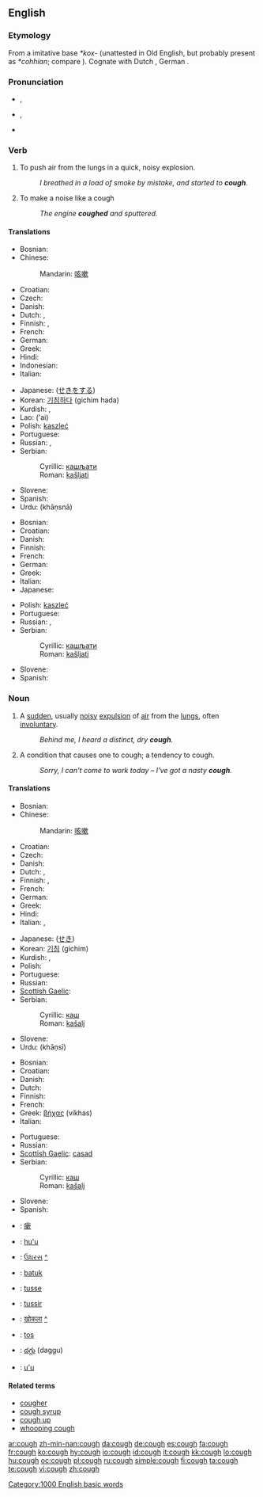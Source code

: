 ==English==

===Etymology===
From a {{etyl|gem}} imitative base ''*kox-'' (unattested in Old English, but probably present as ''*cohhian''; compare {{term|cohhetan||shout|lang=ang}}).  Cognate with Dutch {{term|kuchen||cough|lang=nl}}, German {{term|keuchen||pant|lang=de}}.

===Pronunciation===
* {{a|UK}} {{IPA|/kɒf/}}, {{SAMPA|/kQf/}}
* {{a|US}} {{IPA|/kɔːf/}}, {{SAMPA|/kO:f/}}
* {{audio|en-us-cough.ogg|Audio (US)}}
*: {{rhymes|ɒf}}
{{rfp|US pronounciation /kɑf/ or /kɔf/ or /kʌf/?}}

===Verb===
{{en-verb}}

# To push air from the lungs in a quick, noisy explosion.
#: ''I breathed in a load of smoke by mistake, and started to '''cough'''.''
# To make a noise like a cough
#: ''The engine '''coughed''' and sputtered.''

====Translations====
{{trans-top|push air from the lungs}}
* Bosnian: {{t-|bs|kašljati}}
* Chinese:
*: Mandarin: [[咳嗽]]
* Croatian: {{t-|hr|kašljati}}
* Czech: {{t-|cs|kašlat}}
* Danish: {{t+|da|hoste}}
* Dutch: {{t|nl|hoesten}}, {{t-|nl|kuchen}}
* Finnish: {{t-|fi|yskiä}}, {{t-|fi|köhiä}}
* French: {{t+|fr|tousser}}
* German: {{t+|de|husten}}
* Greek: {{t+|el|βήχω|tr=víkho|sc=Grek}}
* Hindi: {{खांसना|hr=khāṇsnā}}
* Indonesian: {{t+|id|batuk|xs=Indonesian}}
* Italian: {{t+|it|tossire}}
{{trans-mid}}
* Japanese: {{t|ja|咳をする|tr=seki o suru|sc=Jpan}} ([[せきをする]])
* Korean: [[기침하다]] (gichim hada)
* Kurdish: {{KUchar|[[کۆکین]]}}, {{KUchar|[[کۆخین]]}}
* Lao: {{Laoo|[[ໄອ]]}} ('ai)
* Polish: [[kaszleć]]
* Portuguese: {{t|pt|tossir}}
* Russian: {{t|ru|кашлять|tr=kášl'at'|sc=Cyrl}}, {{t|ru|кашлянуть|tr=kášl'anut'|sc=Cyrl}}
* Serbian:
*: Cyrillic: [[кашљати]]
*: Roman: [[kašljati]]
* Slovene: {{t+|sl|kašljati}}
* Spanish: {{t-|es|toser}}
* Urdu: {{ur-Arab|[[کھانسنا]]}} (khāṇsnā)
{{trans-bottom}}

{{trans-top|make a noise like a cough}}
* Bosnian: {{t-|bs|kašljati}}
* Croatian: {{t-|hr|kašljati}}
* Danish: {{t+|da|hoste}}
* Finnish: {{t-|fi|yskiä}}
* French: {{t+|fr|tousser}}
* German: {{t+|de|husten}}
* Greek: {{t+|el|βήχω|tr=víkho|sc=Grek}}
* Italian: {{t+|it|tossire}}
* Japanese: {{t|ja|咳払いをする|tr=sekibarai o suru|sc=Jpan}}
{{trans-mid}}
* Polish: [[kaszleć]]
* Portuguese: {{t|pt|tossir}}
* Russian: {{t|ru|кашлять|tr=kášl'at'|sc=Cyrl}}, {{t|ru|кашлянуть|tr=kášl'anut'|sc=Cyrl}}
* Serbian:
*: Cyrillic: [[кашљати]]
*: Roman: [[kašljati]]
* Slovene: {{t+|sl|kašljati}}
* Spanish: {{t-|es|toser}}
{{trans-bottom}}

===Noun===
{{en-noun}}

# {{symptom}} A [[sudden]], usually [[noisy]] [[expulsion]] of [[air]] from the [[lungs]], often [[involuntary]].
#: ''Behind me, I heard a distinct, dry '''cough'''.''
# A condition that causes one to cough; a tendency to cough.
#: ''Sorry, I can't come to work today – I've got a nasty '''cough'''.''

====Translations====
{{trans-top|expulsion of air from the lungs}}
* Bosnian: {{t-|bs|kašalj|m}}
* Chinese:
*: Mandarin: [[咳嗽]]
* Croatian: {{t-|hr|kašalj|m}}
* Czech: {{t-|cs|kašel|m}}
* Danish: {{t+|da|hoste|c}}
* Dutch: {{t+|nl|hoest|m}}, {{t-|nl|kuch|m}}
* Finnish: {{t-|fi|yskähdys}}, {{t-|fi|yskintä}}
* French: {{t+|fr|toux|f}}
* German: {{t+|de|Husten|m}}
* Greek: {{t+|el|βήχας|m|tr=víkhas|sc=Grek}}
* Hindi: {{t|hi|खांसी|f|tr=khāṇsī|sc=Deva|xs=Hindi}}
* Italian: {{t+|it|tosse|f}}, {{t|it|colpo di tosse|m}}
{{trans-mid}}
* Japanese: {{t+|ja|咳|tr=seki|sc=}} ([[せき]])
* Korean: [[기침]] (gichim)
* Kurdish: {{KUchar|[[کۆکه‌]]}}, {{KUchar|[[کۆخه‌]]}}
* Polish: {{t|pl|kaszel|m}}
* Portuguese: {{t+|pl|tosse|f}}
* Russian: {{t+|ru|кашель|m|tr=kášel'|sc=Cyrl}}
* [[Scottish Gaelic]]: {{t-|gd|casad|m|xs=Scottish Gaelic}}
* Serbian:
*: Cyrillic: [[каш]] {{m}}
*: Roman: [[kašalj]] {{m}}
* Slovene: {{t+|sl|kašelj|m}}
* Urdu: {{ur-Arab|[[کھانسی]]}} (khāṇsī) {{f}}
{{trans-bottom}}

{{trans-top|condition that causes one to cough}}
* Bosnian: {{t-|bs|kašalj|m}}
* Croatian: {{t-|hr|kašalj|m}}
* Danish: {{t+|da|hoste|c}}
* Dutch: {{t+|nl|hoest|m}}
* Finnish: {{t-|fi|yskä}}
* French: {{t+|fr|toux|f}}
* Greek: [[βήχας]] (víkhas) {{m}}
* Italian: {{t+|it|tosse|f}}
{{trans-mid}}
* Portuguese: {{t+|pt|tosse|f}}
* Russian: {{t+|ru|кашель|m|tr=kášel'|sc=Cyrl}}
* [[Scottish Gaelic]]: [[casad]] {{m}}
* Serbian:
*: Cyrillic: [[каш]] {{m}}
*: Roman: [[kašalj]] {{m}}
* Slovene: {{t+|sl|kašelj|m}}
* Spanish: {{t+|es|tos|m}}
{{trans-bottom}}

{{checktrans-top}}
* {{ttbc|Chinese Characters}}: [[瘶]]
* {{ttbc|Guaraní}}: [[hu'u]]
* {{ttbc|Gujarati}}: [[ઉધરસ]] [[:gu:ઉધરસ|^]]
* {{ttbc|Indonesian}}: [[batuk]]
* {{ttbc|Interlingua}}: [[tusse]]
* {{ttbc|Interlingua}}: [[tussir]]
{{trans-mid}}
* {{ttbc|Marathi}}: [[खोकला]] [[:mr:खोकला|^]]
* {{ttbc|Spanish}}: [[tos]] {{m}}
* {{ttbc|Telugu}}: [[దగ్గు]] (daggu)
* {{ttbc|Tupinambá}}: [[u'u]]
{{trans-bottom}}

====Related terms====
* [[cougher]]
* [[cough syrup]]
* [[cough up]]
* [[whooping cough]]

[[Category:1000 English basic words]]

[[ar:cough]]
[[zh-min-nan:cough]]
[[da:cough]]
[[de:cough]]
[[es:cough]]
[[fa:cough]]
[[fr:cough]]
[[ko:cough]]
[[hy:cough]]
[[io:cough]]
[[id:cough]]
[[it:cough]]
[[kk:cough]]
[[lo:cough]]
[[hu:cough]]
[[oc:cough]]
[[pl:cough]]
[[ru:cough]]
[[simple:cough]]
[[fi:cough]]
[[ta:cough]]
[[te:cough]]
[[vi:cough]]
[[zh:cough]]